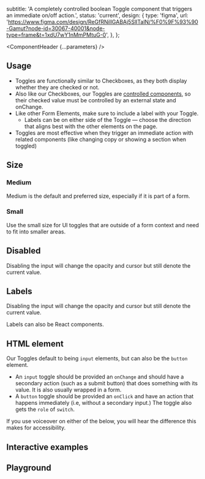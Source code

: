 


  subtitle: 'A completely controlled boolean Toggle component that triggers an immediate on/off action.',
  status: 'current',
  design: {
    type: 'figma',
    url: 'https://www.figma.com/design/ReGfRNillGABAj5SlITalN/%F0%9F%93%90-Gamut?node-id=30067-40001&node-type=frame&t=1xdU7wY1nMmPMtuG-0',
  },
};

<Meta of={ToggleStories} />

<ComponentHeader {...parameters} />

## Usage

- Toggles are functionally similar to Checkboxes, as they both display whether they are checked or not.
- Also like our Checkboxes, our Toggles are [controlled components](https://reactjs.org/docs/forms.html#controlled-components), so their checked value must be controlled by an external state and onChange.
- Like other Form Elements, make sure to include a label with your Toggle.
  - Labels can be on either side of the Toggle — choose the direction that aligns best with the other elements on the page.
- Toggles are most effective when they trigger an immediate action with related components (like changing copy or showing a section when toggled)

## Size

### Medium

Medium is the default and preferred size, especially if it is part of a form.

<Canvas of={ToggleStories.Medium} />

### Small

Use the small size for UI toggles that are outside of a form context and need to fit into smaller areas.

<Canvas of={ToggleStories.Small} />

## Disabled

Disabling the input will change the opacity and cursor but still denote the current value.

<Canvas of={ToggleStories.Disabled} />
<Canvas of={ToggleStories.DisabledChecked} />

## Labels

Disabling the input will change the opacity and cursor but still denote the current value.

<Canvas of={ToggleStories.LabelRight} />
<Canvas of={ToggleStories.LabelLeft} />

Labels can also be React components.

<Canvas of={ToggleStories.ReactComponentLabel} />

## HTML element

Our Toggles default to being `input` elements, but can also be the `button` element.

- An `input` toggle should be provided an `onChange` and should have a secondary action (such as a submit button) that does something with its value. It is also usually wrapped in a form.
- A `button` toggle should be provided an `onClick` and have an action that happens immediately (i.e, without a secondary input.) The toggle also gets the `role` of `switch`.

If you use voiceover on either of the below, you will hear the difference this makes for accessibility.

<Canvas of={ToggleStories.InputElement} />
<Canvas of={ToggleStories.ButtonElement} />

## Interactive examples

<Canvas of={ToggleStories.InteractiveInputToggle} />
<Canvas of={ToggleStories.InteractiveButtonToggle} />


## Playground

<Canvas sourceState="shown" of={ToggleStories.Default} />

<Controls />
